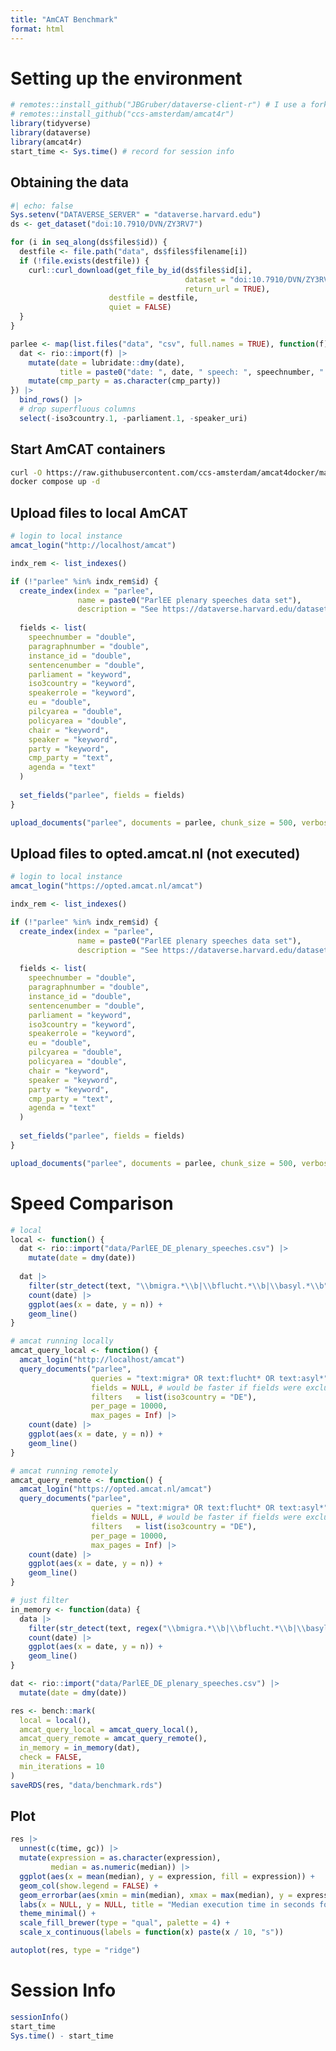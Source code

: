 ```yaml
---
title: "AmCAT Benchmark"
format: html
---
```


# Setting up the environment

```r
# remotes::install_github("JBGruber/dataverse-client-r") # I use a fork of the package which has the option return_url
# remotes::install_github("ccs-amsterdam/amcat4r")
library(tidyverse)
library(dataverse)
library(amcat4r)
start_time <- Sys.time() # record for session info
```

## Obtaining the data

```r
#| echo: false
Sys.setenv("DATAVERSE_SERVER" = "dataverse.harvard.edu")
ds <- get_dataset("doi:10.7910/DVN/ZY3RV7")

for (i in seq_along(ds$files$id)) {
  destfile <- file.path("data", ds$files$filename[i])
  if (!file.exists(destfile)) {
    curl::curl_download(get_file_by_id(ds$files$id[i], 
                                       dataset = "doi:10.7910/DVN/ZY3RV7", 
                                       return_url = TRUE), 
                      destfile = destfile, 
                      quiet = FALSE)
  }
}

parlee <- map(list.files("data", "csv", full.names = TRUE), function(f) {
  dat <- rio::import(f) |> 
    mutate(date = lubridate::dmy(date), 
           title = paste0("date: ", date, " speech: ", speechnumber, " sentence: ", sentencenumber))|> 
    mutate(cmp_party = as.character(cmp_party))
}) |> 
  bind_rows() |> 
  # drop superfluous columns
  select(-iso3country.1, -parliament.1, -speaker_uri)
```

## Start AmCAT containers

```bash
curl -O https://raw.githubusercontent.com/ccs-amsterdam/amcat4docker/main/docker-compose.yml
docker compose up -d
```

## Upload files to local AmCAT

```r
# login to local instance
amcat_login("http://localhost/amcat")

indx_rem <- list_indexes()

if (!"parlee" %in% indx_rem$id) {
  create_index(index = "parlee", 
               name = paste0("ParlEE plenary speeches data set"), 
               description = "See https://dataverse.harvard.edu/dataset.xhtml?persistentId=doi:10.7910/DVN/ZY3RV7")
  
  fields <- list(
    speechnumber = "double",
    paragraphnumber = "double",
    instance_id = "double",
    sentencenumber = "double",
    parliament = "keyword",
    iso3country = "keyword",
    speakerrole = "keyword",
    eu = "double",
    pilcyarea = "double",
    policyarea = "double",
    chair = "keyword",
    speaker = "keyword",
    party = "keyword",
    cmp_party = "text",
    agenda = "text"
  )
  
  set_fields("parlee", fields = fields)
}

upload_documents("parlee", documents = parlee, chunk_size = 500, verbose = TRUE)
```

## Upload files to opted.amcat.nl (not executed)

```r
# login to local instance
amcat_login("https://opted.amcat.nl/amcat")

indx_rem <- list_indexes()

if (!"parlee" %in% indx_rem$id) {
  create_index(index = "parlee", 
               name = paste0("ParlEE plenary speeches data set"), 
               description = "See https://dataverse.harvard.edu/dataset.xhtml?persistentId=doi:10.7910/DVN/ZY3RV7")
  
  fields <- list(
    speechnumber = "double",
    paragraphnumber = "double",
    instance_id = "double",
    sentencenumber = "double",
    parliament = "keyword",
    iso3country = "keyword",
    speakerrole = "keyword",
    eu = "double",
    pilcyarea = "double",
    policyarea = "double",
    chair = "keyword",
    speaker = "keyword",
    party = "keyword",
    cmp_party = "text",
    agenda = "text"
  )
  
  set_fields("parlee", fields = fields)
}

upload_documents("parlee", documents = parlee, chunk_size = 500, verbose = TRUE)
```

# Speed Comparison

```r
# local
local <- function() {
  dat <- rio::import("data/ParlEE_DE_plenary_speeches.csv") |> 
    mutate(date = dmy(date)) 
  
  dat |> 
    filter(str_detect(text, "\\bmigra.*\\b|\\bflucht.*\\b|\\basyl.*\\b")) |> 
    count(date) |> 
    ggplot(aes(x = date, y = n)) +
    geom_line()
}

# amcat running locally
amcat_query_local <- function() {
  amcat_login("http://localhost/amcat")
  query_documents("parlee", 
                  queries = "text:migra* OR text:flucht* OR text:asyl*", 
                  fields = NULL, # would be faster if fields were excluded
                  filters	= list(iso3country = "DE"),
                  per_page = 10000, 
                  max_pages = Inf) |> 
    count(date) |>
    ggplot(aes(x = date, y = n)) +
    geom_line()
}

# amcat running remotely
amcat_query_remote <- function() {
  amcat_login("https://opted.amcat.nl/amcat")
  query_documents("parlee", 
                  queries = "text:migra* OR text:flucht* OR text:asyl*", 
                  fields = NULL, # would be faster if fields were excluded
                  filters	= list(iso3country = "DE"),
                  per_page = 10000, 
                  max_pages = Inf) |> 
    count(date) |>
    ggplot(aes(x = date, y = n)) +
    geom_line()
}

# just filter
in_memory <- function(data) {
  data |> 
    filter(str_detect(text, regex("\\bmigra.*\\b|\\bflucht.*\\b|\\basyl.*\\b", ignore_case = TRUE))) |> 
    count(date) |>
    ggplot(aes(x = date, y = n)) +
    geom_line()
}

dat <- rio::import("data/ParlEE_DE_plenary_speeches.csv") |> 
  mutate(date = dmy(date)) 

res <- bench::mark(
  local = local(),
  amcat_query_local = amcat_query_local(),
  amcat_query_remote = amcat_query_remote(),
  in_memory = in_memory(dat),
  check = FALSE, 
  min_iterations = 10
)
saveRDS(res, "data/benchmark.rds")
```

## Plot

```r
res |> 
  unnest(c(time, gc)) |> 
  mutate(expression = as.character(expression),
         median = as.numeric(median)) |> 
  ggplot(aes(x = mean(median), y = expression, fill = expression)) +
  geom_col(show.legend = FALSE) +
  geom_errorbar(aes(xmin = min(median), xmax = max(median), y = expression, fill = expression)) +
  labs(x = NULL, y = NULL, title = "Median execution time in seconds for 10 runs") +
  theme_minimal() +
  scale_fill_brewer(type = "qual", palette = 4) +
  scale_x_continuous(labels = function(x) paste(x / 10, "s"))
```

```r
autoplot(res, type = "ridge")
```

# Session Info

```r
sessionInfo()
start_time
Sys.time() - start_time
```

